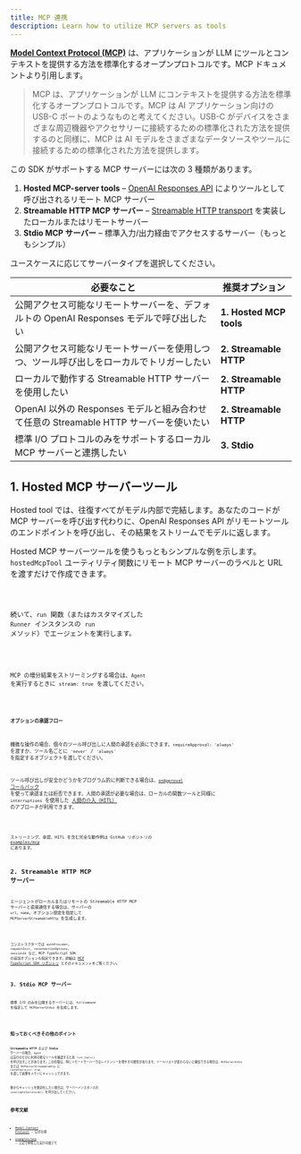 ```yaml
---
title: MCP 連携
description: Learn how to utilize MCP servers as tools
---
```



[**Model Context Protocol (MCP)**](https://modelcontextprotocol.io) は、アプリケーションが LLM にツールとコンテキストを提供する方法を標準化するオープンプロトコルです。MCP ドキュメントより引用します。

> MCP は、アプリケーションが LLM にコンテキストを提供する方法を標準化するオープンプロトコルです。MCP は AI アプリケーション向けの USB-C ポートのようなものと考えてください。USB-C がデバイスをさまざまな周辺機器やアクセサリーに接続するための標準化された方法を提供するのと同様に、MCP は AI モデルをさまざまなデータソースやツールに接続するための標準化された方法を提供します。

この SDK がサポートする MCP サーバーには次の 3 種類があります。

1. **Hosted MCP-server tools** – [OpenAI Responses API](https://platform.openai.com/docs/guides/tools-remote-mcp) によりツールとして呼び出されるリモート MCP サーバー
2. **Streamable HTTP MCP サーバー** – [Streamable HTTP transport](https://modelcontextprotocol.io/docs/concepts/transports#streamable-http) を実装したローカルまたはリモートサーバー
3. **Stdio MCP サーバー** – 標準入力/出力経由でアクセスするサーバー（もっともシンプル）

ユースケースに応じてサーバータイプを選択してください。

| 必要なこと                                                                               | 推奨オプション          |
| ---------------------------------------------------------------------------------------- | ----------------------- |
| 公開アクセス可能なリモートサーバーを、デフォルトの OpenAI Responses モデルで呼び出したい | **1. Hosted MCP tools** |
| 公開アクセス可能なリモートサーバーを使用しつつ、ツール呼び出しをローカルでトリガーしたい | **2. Streamable HTTP**  |
| ローカルで動作する Streamable HTTP サーバーを使用したい                                  | **2. Streamable HTTP**  |
| OpenAI 以外の Responses モデルと組み合わせて任意の Streamable HTTP サーバーを使いたい    | **2. Streamable HTTP**  |
| 標準 I/O プロトコルのみをサポートするローカル MCP サーバーと連携したい                   | **3. Stdio**            |

## 1. Hosted MCP サーバーツール

Hosted tool では、往復すべてがモデル内部で完結します。あなたのコードが MCP サーバーを呼び出す代わりに、OpenAI Responses API がリモートツールのエンドポイントを呼び出し、その結果をストリームでモデルに返します。

Hosted MCP サーバーツールを使うもっともシンプルな例を示します。`hostedMcpTool` ユーティリティ関数にリモート MCP サーバーのラベルと URL を渡すだけで作成できます。

<Code lang="typescript" code={hostedAgentExample} title="hostedAgent.ts" />

続いて、`run` 関数（またはカスタマイズした `Runner` インスタンスの `run` メソッド）でエージェントを実行します。

<Code
  lang="typescript"
  code={hostedExample}
  title="Run with hosted MCP tools"
/>

MCP の増分結果をストリーミングする場合は、`Agent` を実行するときに `stream: true` を渡してください。

<Code
  lang="typescript"
  code={hostedStreamExample}
  title="Run with hosted MCP tools (streaming)"
/>

#### オプションの承認フロー

機微な操作の場合、個々のツール呼び出しに人間の承認を必須にできます。`requireApproval: 'always'` を渡すか、ツール名ごとに `'never'` / `'always'` を指定するオブジェクトを渡してください。

ツール呼び出しが安全かどうかをプログラム的に判断できる場合は、[`onApproval` コールバック](https://github.com/openai/openai-agents-js/blob/main/examples/mcp/hosted-mcp-on-approval.ts) を使って承認または拒否できます。人間の承認が必要な場合は、ローカルの関数ツールと同様に `interruptions` を使用した [人間の介入（HITL）](/openai-agents-js/ja/guides/human-in-the-loop/) のアプローチが利用できます。

<Code
  lang="typescript"
  code={hostedHITLExample}
  title="Human in the loop with hosted MCP tools"
/>

ストリーミング、承認、HITL を含む完全な動作例は GitHub リポジトリの [examples/mcp](https://github.com/openai/openai-agents-js/tree/main/examples/mcp) にあります。

## 2. Streamable HTTP MCP サーバー

エージェントがローカルまたはリモートの Streamable HTTP MCP サーバーと直接通信する場合は、サーバーの `url`、`name`、オプション設定を指定して `MCPServerStreamableHttp` を生成します。

<Code
  lang="typescript"
  code={streamableHttpExample}
  title="Run with Streamable HTTP MCP servers"
/>

コンストラクターでは `authProvider`, `requestInit`, `reconnectionOptions`, `sessionId` など、MCP TypeScript SDK の追加オプションも指定できます。詳細は [MCP TypeScript SDK リポジトリ](https://github.com/modelcontextprotocol/typescript-sdk) とそのドキュメントをご覧ください。

## 3. Stdio MCP サーバー

標準 I/O のみを公開するサーバーには、`fullCommand` を指定して `MCPServerStdio` を生成します。

<Code
  lang="typescript"
  code={stdioExample}
  title="Run with Stdio MCP servers"
/>

## 知っておくべきその他のポイント

**Streamable HTTP** および **Stdio** サーバーの場合、`Agent` は実行のたびに利用可能なツールを確認するため `list_tools()` を呼び出すことがあります。この往復は、特にリモートサーバーではレイテンシーを増やす可能性があります。ツールリストが変わらないと確信できる場合は、`MCPServerStdio` または `MCPServerStreamableHttp` に `cacheToolsList: true` を渡して結果をメモリにキャッシュできます。

後からキャッシュを無効化したい場合は、サーバーインスタンスの `invalidateToolsCache()` を呼び出してください。

## 参考文献

- [Model Context Protocol](https://modelcontextprotocol.io/) – 公式仕様
- [examples/mcp](https://github.com/openai/openai-agents-js/tree/main/examples/mcp) – 上記で参照した実行可能デモ
